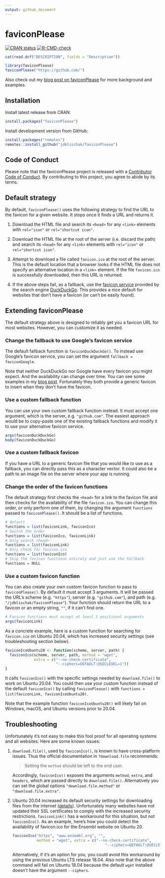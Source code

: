 ```yaml
---
output: github_document
---
```


<!-- README.md is generated from README.Rmd. Please edit that file -->

# faviconPlease

[![CRAN status](https://www.r-pkg.org/badges/version/faviconPlease)](https://cran.r-project.org/package=faviconPlease)
[![R-CMD-check](https://github.com/jdblischak/faviconPlease/workflows/R-CMD-check/badge.svg)](https://github.com/jdblischak/faviconPlease/actions)

```r
cat(read.dcf("DESCRIPTION", fields = "Description"))
```

```r
library(faviconPlease)
faviconPlease("https://github.com/")
```

Also check out my [blog post on faviconPlease][blog-post] for more background
and examples.

[blog-post]: https://blog.jdblischak.com/posts/faviconplease/

## Installation

Install latest release from CRAN:

```r
install.packages("faviconPlease")
```

Install development version from GitHub:

```r
install.packages("remotes")
remotes::install_github("jdblischak/faviconPlease")
```

## Code of Conduct
  
Please note that the faviconPlease project is released with a [Contributor Code
of Conduct](https://contributor-covenant.org/version/2/0/CODE_OF_CONDUCT.html).
By contributing to this project, you agree to abide by its terms.

## Default strategy

By default, `faviconPlease()` uses the following strategy to find the URL to the
favicon for a given website. It stops once it finds a URL and returns it.

1. Download the HTML file and search its `<head>` for any `<link>` elements with
`rel="icon"` or `rel="shortcut icon"`.

1. Download the HTML file at the root of the server (i.e. discard the path) and
search its `<head>` for any `<link>` elements with `rel="icon"` or
`rel="shortcut icon"`.

1. Attempt to download a file called `favicon.ico` at the root of the server.
This is the default location that a browser looks if the HTML file does not
specify an alternative location in a `<link>` element. If the file `favicon.ico`
is successfully downloaded, then this URL is returned.

1. If the above steps fail, as a fallback, use the [favicon service][ddg-icon]
provided by the search engine [DuckDuckGo][ddg]. This provides a nice default
for websites that don't have a favicon (or can't be easily found).

[ddg]: https://duckduckgo.com/
[ddg-icon]: https://help.duckduckgo.com/privacy/favicons/

## Extending faviconPlease

The default strategy above is designed to reliably get you a favicon URL for
most websites. However, you can customize it as needed.

### Change the fallback to use Google's favicon service

The default fallback function is `faviconDuckDuckGo()`. To instead use Google's
favicon service, you can set the argument `fallback = faviconGoogle`.

Note that neither DuckDuckGo nor Google have every favicon you might expect. And
the availability can change over time. You can see some examples in my [blog
post][blog-post]. Fortunately they both provide a generic favicon to insert when
they don't have the favicon.

### Use a custom fallback function

You can use your own custom fallback function instead. It must accept one
argument, which is the server, e.g. `"github.com"`. The easiest approach would
be to copy-paste one of the existing fallback functions and modify it to use
your alternative favicon service.

```r
args(faviconDuckDuckGo)
body(faviconDuckDuckGo)
```

### Use a custom fallback favicon

If you have a URL to a generic favicon file that you would like to use as a
fallback, you can directly pass this as a character vector. It could also be a
path to an image file on the server where your app is running.

### Change the order of the favicon functions

The default strategy first checks the `<head>` for a link to the favicon file
and then checks for the availability of the file `favicon.ico`. You can change
this order, or only perform one of them, by changing the argument `functions`
passed to `faviconPlease()`. It should be a list of functions.

```r
# default
functions = list(faviconLink, faviconIco)
# Switch the order
functions = list(faviconIco, faviconLink)
# Only search <head>
functions = list(faviconLink)
# Only check for favicon.ico
functions = list(faviconIco)
# Skip the favicon functions entirely and just use the fallback
functions = NULL
```

### Use a custom favicon function

You can also create your own custom favicon function to pass to
`faviconPlease()`. By default it must accept 3 arguments. It will be passed the
URL's scheme (e.g. `"https"`), server (e.g. `"github.com"`), and path (e.g.
`"/jdblischak/faviconPlease"`). Your function should return the URL to a favicon
or an empty string, `""`, if it can't find one.

```r
# Favicon functions must accept at least 3 positional arguments
args(faviconLink)
```

As a concrete example, here is a custom function for searching for `favicon.ico`
on Ubuntu 20.04, which has increased security settings (see troubleshooting
section below).

```r
faviconIcoUbuntu20 <- function(scheme, server, path) {
  faviconIco(scheme, server, path, method = "wget",
             extra = c("--no-check-certificate",
                       "--ciphers=DEFAULT:@SECLEVEL=1"))
}
```

It calls `faviconIco()` with the specific settings needed by `download.file()`
to work on Ubuntu 20.04. You could then use your custom function instead of the
default `faviconIco()` by calling `faviconPlease()` with `functions =
list(faviconLink, faviconIcoUbuntu20)`.

Note that the example function `faviconIcoUbuntu20()` will likely fail on
Windows, macOS, and Ubuntu versions prior to 20.04.

## Troubleshooting

Unfortunately it's not easy to make this fool proof for all operating systems
and all websites. Here are some known issues:

1. `download.file()`, used by `faviconIco()`, is known to have cross-platform
issues. Thus the official documentation in `?download.file` recommends:

    > Setting the `method` should be left to the end user.

    Accordingly, `faviconIco()` exposes the arguments `method`, `extra`, and
    `headers`, which are passed directly to `download.file()`. Alternatively you
    can set the global options `"download.file.method"` or
    `"download.file.extra"`.

1. Ubuntu 20.04 increased its default security settings for downloading files
from the internet ([details][openssl-ticket]). Unfortunately many websites have
not updated their SSL certificates to comply with the increased security
restrictions. `faviconLink()` has a workaround for this situation, but not
`faviconIco()`. As an example, here's how you could detect the availability of
favicon.ico for the Ensembl website on Ubuntu 20.

    ```r
    faviconIco("https", "www.ensembl.org", "",
               method = "wget", extra = c("--no-check-certificate",
                                              "--ciphers=DEFAULT:@SECLEVEL=1"))
    ```

    Alternatively, if it's an option for you, you could avoid this workaround by
    using the previous Ubuntu LTS release 18.04. Also note that the above
    command will fail on Ubuntu 18.04 because the default `wget` installed
    doesn't have the argument `--ciphers`.

    [openssl-ticket]: https://bugs.launchpad.net/ubuntu/+source/openssl/+bug/1864689
